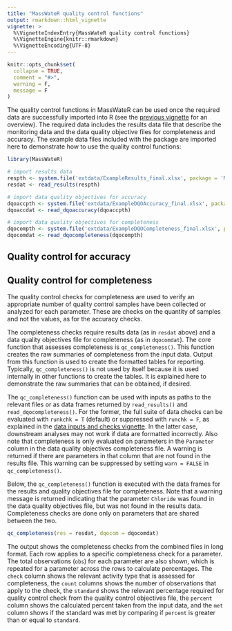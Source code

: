 ```yaml
---
title: "MassWateR quality control functions"
output: rmarkdown::html_vignette
vignette: >
  %\VignetteIndexEntry{MassWateR quality control functions}
  %\VignetteEngine{knitr::rmarkdown}
  %\VignetteEncoding{UTF-8}
---
```


```r
knitr::opts_chunk$set(
  collapse = TRUE,
  comment = "#>", 
  warning = F, 
  message = F
)
```

The quality control functions in MassWateR can be used once the required data are successfully imported into R (see the [previous vignette](https://massbays-tech.github.io/MassWateR/articles/datainput.html) for an overview).  The required data includes the results data file that describe the monitoring data and the data quality objective files for completeness and accuracy.  The example data files included with the package are imported here to demonstrate how to use the quality control functions:

```r
library(MassWateR)

# import results data
respth <- system.file('extdata/ExampleResults_final.xlsx', package = 'MassWateR')
resdat <- read_results(respth)

# import data quality objectives for accuracy
dqoaccpth <- system.file('extdata/ExampleDQOAccuracy_final.xlsx', package = 'MassWateR')
dqoaccdat <- read_dqoaccuracy(dqoaccpth)

# import data quality objectives for completeness
dqocompth <- system.file('extdata/ExampleDQOCompleteness_final.xlsx', package = 'MassWateR')
dqocomdat <- read_dqocompleteness(dqocompth)
```

## Quality control for accuracy

## Quality control for completeness

The quality control checks for completeness are used to verify an appropriate number of quality control samples have been collected or analyzed for each parameter.  These are checks on the quantity of samples and not the values, as for the accuracy checks.  

The completeness checks require results data (as in `resdat` above) and a data quality objectives file for completeness (as in `dqocomdat`).  The core function that assesses completeness is `qc_completeness()`.  This function creates the raw summaries of completeness from the input data.  Output from this function is used to create the formatted tables for reporting.  Typically, `qc_completeness()` is not used by itself because it is used internally in other functions to create the tables.  It is explained here to demonstrate the raw summaries that can be obtained, if desired. 

The `qc_completeness()` function can be used with inputs as paths to the relevant files or as data frames returned by `read_results()` and `read_dqocompleteness()`.  For the former, the full suite of data checks can be evaluated with `runkchk = T` (default) or suppressed with `runchk = F`, as explained in the [data inputs and checks vignette](https://massbays-tech.github.io/MassWateR/articles/datainput.html).  In the latter case, downstream analyses may not work if data are formatted incorrectly.  Also note that completeness is only evaluated on parameters in the `Parameter` column in the data quality objectives completeness file.  A warning is returned if there are parameters in that column that are not found in the results file.  This warning can be suppressed by setting `warn = FALSE` in `qc_completeness()`.

Below, the `qc_completeness()` function is executed with the data frames for the results and quality objectives file for completeness.  Note that a warning message is returned indicating that the parameter `Chloride` was found in the data quality objectives file, but was not found in the results data.  Completeness checks are done only on parameters that are shared between the two.  

```r
qc_completeness(res = resdat, dqocom = dqocomdat)
```

The output shows the completeness checks from the combined files in long format.  Each row applies to a specific completeness check for a parameter. The total observations (`obs`) for each parameter are also shown, which is repeated for a parameter across the rows to calculate percentages.  The `check` column shows the relevant activity type that is assessed for completeness, the `count` columns shows the number of observations that apply to the check, the `standard` shows the relevant percentage required for quality control check from the quality control objectives file, the `percent` column shows the calculated percent taken from the input data, and the `met` column shows if the standard was met by comparing if `percent` is greater than or equal to `standard`.
